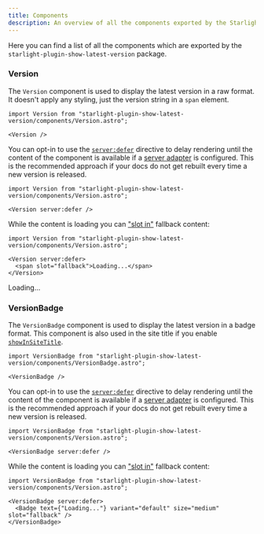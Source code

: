 ```yaml
---
title: Components
description: An overview of all the components exported by the Starlight Plugin Show Latest Version plugin.
---
```


Here you can find a list of all the components which are exported by the `starlight-plugin-show-latest-version` package.


### Version


The `Version` component is used to display the latest version in a raw format. It doesn't apply any styling, just the version string in a `span` element.

```mdx
import Version from "starlight-plugin-show-latest-version/components/Version.astro";

<Version />
```

<Preview>

<Version />

</Preview>

You can opt-in to use the [`server:defer`](https://docs.astro.build/en/reference/directives-reference/#serverdefer) directive to delay rendering until the content of the component is available if a [server adapter](https://docs.astro.build/en/guides/on-demand-rendering/#server-adapters) is configured. This is the recommended approach if your docs do not get rebuilt every time a new version is released. 

```mdx
import Version from "starlight-plugin-show-latest-version/components/Version.astro";

<Version server:defer />
```

<Preview>

<Version server:defer />

</Preview>

While the content is loading you can ["slot in"](https://docs.astro.build/en/guides/server-islands/#server-island-fallback-content) fallback content:

```mdx
import Version from "starlight-plugin-show-latest-version/components/Version.astro";

<Version server:defer>
  <span slot="fallback">Loading...</span>
</Version>
```

<Preview>

<Version server:defer>
  <span slot="fallback">Loading...</span>
</Version>

</Preview>

### VersionBadge


The `VersionBadge` component is used to display the latest version in a badge format. This component is also used in the site title if you enable [`showInSiteTitle`](/configuration#showinsitetitle).

```mdx
import VersionBadge from "starlight-plugin-show-latest-version/components/VersionBadge.astro";

<VersionBadge />
```

<Preview>

<VersionBadge />

</Preview>

You can opt-in to use the [`server:defer`](https://docs.astro.build/en/reference/directives-reference/#serverdefer) directive to delay rendering until the content of the component is available if a [server adapter](https://docs.astro.build/en/guides/on-demand-rendering/#server-adapters) is configured. This is the recommended approach if your docs do not get rebuilt every time a new version is released. 

```mdx
import VersionBadge from "starlight-plugin-show-latest-version/components/Version.astro";

<VersionBadge server:defer />
```

<Preview>

<VersionBadge server:defer />

</Preview>

While the content is loading you can ["slot in"](https://docs.astro.build/en/guides/server-islands/#server-island-fallback-content) fallback content:

```mdx
import VersionBadge from "starlight-plugin-show-latest-version/components/Version.astro";

<VersionBadge server:defer>
  <Badge text={"Loading..."} variant="default" size="medium" slot="fallback" />
</VersionBadge>
```

<Preview>

<VersionBadge server:defer>
  <Badge text={"Loading..."} variant="default" size="medium" slot="fallback" />
</VersionBadge>

</Preview>
